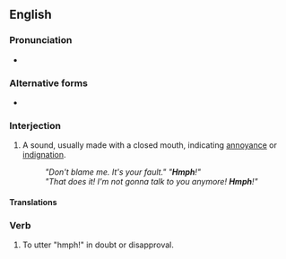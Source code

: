 ==English==

===Pronunciation===
{{rfp|en}}
* {{audio|en|En-us-hmph.ogg|Audio (US)}}

===Alternative forms===
* {{l|en|humph}}

===Interjection===
{{en-interj}}

# {{lb|en|onomatopoeia}} A sound, usually made with a closed mouth, indicating [[annoyance]] or [[indignation]].
#: ''"Don't blame me. It's your fault." "'''Hmph'''!"''
#: ''"That does it! I'm not gonna talk to you anymore! '''Hmph'''!"''

====Translations====
{{trans-see|sound of annoyance or indignation|humph}}

===Verb===
{{en-verb}}

# {{lb|en|intransitive}} To utter "hmph!" in doubt or disapproval.